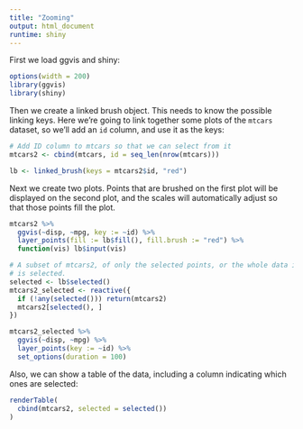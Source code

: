 ```yaml
---
title: "Zooming"
output: html_document
runtime: shiny
---
```


First we load ggvis and shiny:

```r
options(width = 200)
library(ggvis)
library(shiny)
```

Then we create a linked brush object. This needs to know the possible linking keys. Here we're going to link together some plots of the `mtcars` dataset, so we'll add an `id` column, and use it as the keys:

```r
# Add ID column to mtcars so that we can select from it
mtcars2 <- cbind(mtcars, id = seq_len(nrow(mtcars)))

lb <- linked_brush(keys = mtcars2$id, "red")
```

Next we create two plots. Points that are brushed on the first plot will be displayed on the second plot, and the scales will automatically adjust so that those points fill the plot.

```r
mtcars2 %>%
  ggvis(~disp, ~mpg, key := ~id) %>%
  layer_points(fill := lb$fill(), fill.brush := "red") %>%
  function(vis) lb$input(vis)

# A subset of mtcars2, of only the selected points, or the whole data if nothing
# is selected.
selected <- lb$selected()
mtcars2_selected <- reactive({
  if (!any(selected())) return(mtcars2)
  mtcars2[selected(), ]
})

mtcars2_selected %>%
  ggvis(~disp, ~mpg) %>%
  layer_points(key := ~id) %>%
  set_options(duration = 100)
```

Also, we can show a table of the data, including a column indicating which ones are selected:

```r
renderTable(
  cbind(mtcars2, selected = selected())
)
```
